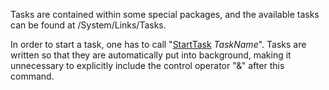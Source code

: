 Tasks are contained within some special packages, and the available tasks can be found at /System/Links/Tasks.

In order to start a task, one has to call "[[StartTask]] ''TaskName''". Tasks are written so that they are automatically put into background, making it unnecessary to explicitly include the control operator "&" after this command.

{{Reference}}